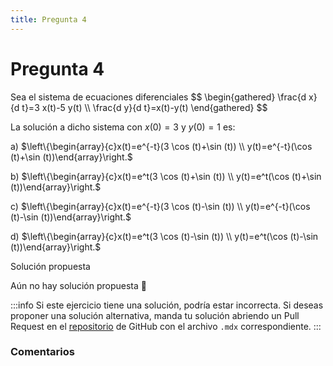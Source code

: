 ```yaml
---
title: Pregunta 4
---
```



# Pregunta 4

<div className="exercise">
Sea el sistema de ecuaciones diferenciales
$$
\begin{gathered}
\frac{d x}{d t}=3 x(t)-5 y(t) \\
\frac{d y}{d t}=x(t)-y(t)
\end{gathered}
$$

La solución a dicho sistema con $x(0)=3$ y $y(0)=1$ es:

a) $\left\{\begin{array}{c}x(t)=e^{-t}(3 \cos (t)+\sin (t)) \\ y(t)=e^{-t}(\cos (t)+\sin (t))\end{array}\right.$

b) $\left\{\begin{array}{c}x(t)=e^t(3 \cos (t)+\sin (t)) \\ y(t)=e^t(\cos (t)+\sin (t))\end{array}\right.$

c) $\left\{\begin{array}{c}x(t)=e^{-t}(3 \cos (t)-\sin (t)) \\ y(t)=e^{-t}(\cos (t)-\sin (t))\end{array}\right.$

d) $\left\{\begin{array}{c}x(t)=e^t(3 \cos (t)-\sin (t)) \\ y(t)=e^t(\cos (t)-\sin (t))\end{array}\right.$
</div>

<MDXDetails>
<summary>Solución propuesta</summary>

Aún no hay solución propuesta 🥲

:::info
Si este ejercicio tiene una solución, podría estar incorrecta. Si deseas proponer una solución alternativa, manda tu solución abriendo
un Pull Request en el [repositorio](https://github.com/crow-rojas/apuntes-fundamentals/pulls) de GitHub con el archivo
`.mdx` correspondiente.
:::

</MDXDetails>

### Comentarios

<Disqus
  url="https://crow-rojas.github.io/apuntes-fundamentals/docs/mathematics/differential-equations/exercises/2017-2/p04"
  identifier="docs/mathematics/differential-equations/exercises/2017-2/p04"
  title="2017-2 Ecuaciones Diferenciales - Pregunta 04"
/>

